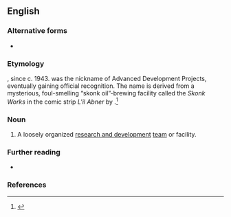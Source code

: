 {{also|skunk works}}
==English==

===Alternative forms===
* {{alt|en|skunk works}}

===Etymology===
{{com|en|skunk|works}}, since c. 1943. ''{{w|Skunk Works}}'' was the nickname of {{w|Lockheed}} Advanced Development Projects, eventually gaining official recognition. The name is derived from a mysterious, foul-smelling “skonk oil”-brewing facility called the ''Skonk Works'' in the comic strip ''L'il Abner'' by {{w|Al Capp}}.<ref>{{cite-book|author=George Tesar|page=117|title=Strategic Technology Management: Building Bridges Between Sciences|year=2003|passage=Legend goes that one of Lockheed's engineers asked, "What the heck is Kelly [a Lockheed engineer] doing in there?" "Oh, he's stirring up some kind of brew," was the answer. This brought to mind [[w:Al Capp|Al Capp's]] popular comic strip, [[w:Li'l Abner|Li'l Abner]] and the hairy Indian who regularly stirred up the brew, throwing in skunks, old shoes, and other likely material to make his 'Kickapoo Joy Juice'. Thus, the skunk works was born and named.}}</ref>

===Noun===
{{en-noun|skunkworks}}

# A loosely organized [[research and development]] [[team]] or facility.

===Further reading===
* {{pedia|skunkworks project}}

===References===
<references/>